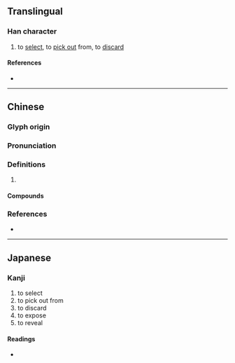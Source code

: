 {{character info}}
==Translingual==

===Han character===
{{Han char|rn=64|rad=手|as=15|sn=18|four=50032|canj=QYYB|ids=⿰扌適}}

# to [[select]], to [[pick out]] from, to [[discard]]

====References====
* {{Han ref|kx=0461.300|dkj=12922|dj=0811.020|hdz=31975.080|uh=64FF|ud=25855|bh=EFD1|bd=61393}}

----

==Chinese==
{{zh-forms}}

===Glyph origin===
{{Han etym}}

===Pronunciation===
{{zh-pron
|m=zhì,tī,zhāi
|c=zek3,zaak6,tik1
|mc=y
|oc=y
|cat=
}}
{{zh-attn-split}}

===Definitions===
{{zh-hanzi}}

# {{rfdef|zh}}

====Compounds====
{{zh-der|冥行擿埴|擒姦擿伏|發姦擿伏|抉瑕擿釁|擿問|發隱擿伏|發擿姦伏|發奸擿伏|擿伏|抉擿|擿奸發伏|擿埴索塗|搜章擿句|發擿}}

===References===
* {{R:yue:mfccd}}

----

==Japanese==

===Kanji===
{{ja-kanji|grade=|rs=手15}}

# to select
# to pick out from
# to discard
# to expose
# to reveal

====Readings====
* {{ja-readings|on=[[てき]] (teki), [[じゃく]] (jaku), [[ちゃく]] (chaku)|kun=[[かく]] (kaku)}}